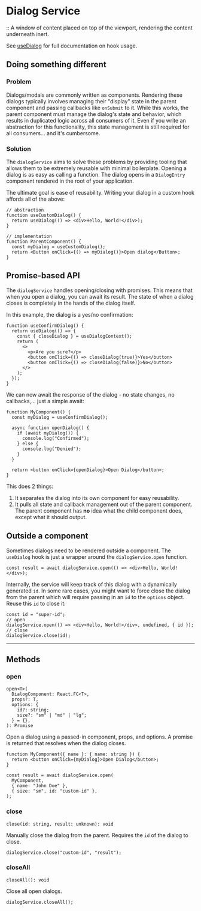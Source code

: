
<ViewOnGithub href="https://github.com/geoctrl/tonylefler-web/blob/main/app/common/dialog/dialog-service.ts" />

# Dialog Service

:: A window of content placed on top of the viewport, rendering the content
underneath inert.

<DialogExample1 />

See [useDialog](/root/use-dialog) for full documentation on hook usage.

## Doing something different

### Problem

Dialogs/modals are commonly written as components. Rendering these dialogs
typically involves managing their "display" state in the parent component and
passing callbacks like `onSubmit` to it. While this works, the parent component
must manage the dialog's state and behavior, which results in duplicated logic
across all consumers of it. Even if you write an abstraction for this
functionality, this state management is still required for all consumers... and
it's cumbersome.

### Solution

The `dialogService` aims to solve these problems by providing tooling that
allows them to be extremely reusable with minimal boilerplate. Opening a dialog
is as easy as calling a function. The dialog opens in a `DialogEntry` component
rendered in the root of your application.

The ultimate goal is ease of reusability. Writing your dialog in a custom hook
affords all of the above:

```tsx
// abstraction
function useCustomDialog() {
  return useDialog(() => <div>Hello, World!</div>);
}

// implementation
function ParentComponent() {
  const myDialog = useCustomDialog();
  return <Button onClick={() => myDialog()}>Open dialog</Button>;
}
```

## Promise-based API

The `dialogService` handles opening/closing with promises. This means that when
you open a dialog, you can await its result. The state of when a dialog closes
is completely in the hands of the dialog itself.

In this example, the dialog is a yes/no confirmation:

```tsx
function useConfirmDialog() {
  return useDialog(() => {
    const { closeDialog } = useDialogContext();
    return (
      <>
        <p>Are you sure?</p>
        <button onClick={() => closeDialog(true)}>Yes</button>
        <button onClick={() => closeDialog(false)}>No</button>
      </>
    );
  });
}
```

We can now await the response of the dialog - no state changes, no callbacks,...
just a simple await:

```tsx
function MyComponent() {
  const myDialog = useConfirmDialog();

  async function openDialog() {
    if (await myDialog()) {
      console.log("Confirmed");
    } else {
      console.log("Denied");
    }
  }

  return <button onClick={openDialog}>Open Dialog</button>;
}
```

This does 2 things:

1. It separates the dialog into its own component for easy reusability.
2. It pulls all state and callback management out of the parent component. The
   parent component has **no** idea what the child component does, except what
   it should output.

## Outside a component

Sometimes dialogs need to be rendered outside a component. The `useDialog` hook
is just a wrapper around the `dialogService.open` function.

```tsx
const result = await dialogService.open(() => <div>Hello, World!</div>);
```

Internally, the service will keep track of this dialog with a dynamically
generated `id`. In some rare cases, you might want to force close the dialog
from the parent which will require passing in an `id` to the `options` object.
Reuse this `id` to close it:

```tsx
const id = "super-id";
// open
dialogService.open(() => <div>Hello, World!</div>, undefined, { id });
// close
dialogService.close(id);
```

---

## Methods

### open

```
open<T>(
  DialogComponent: React.FC<T>,
  props?: T,
  options: {
    id?: string;
    size?: "sm" | "md" | "lg";
  } = {},
): Promise
```

Open a dialog using a passed-in component, props, and options. A promise is
returned that resolves when the dialog closes.

```tsx
function MyComponent({ name }: { name: string }) {
  return <button onClick={myDialog}>Open Dialog</button>;
}

const result = await dialogService.open(
  MyComponent,
  { name: "John Doe" },
  { size: "sm", id: "custom-id" },
);
```

### close

```
close(id: string, result: unknown): void
```

Manually close the dialog from the parent. Requires the `id` of the dialog to
close.

```tsx
dialogService.close("custom-id", "result");
```

### closeAll

```
closeAll(): void
```

Close all open dialogs.

```tsx
dialogService.closeAll();
```
